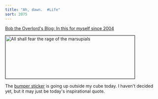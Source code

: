 ```yaml
---
title: "Ah, dawn.  #Life"
sort: 2075
---
```

<a href="http://www.excastle.com/rotm/">Bob the Overlord's Blog: In this for myself since 2004</a>

<a href="http://www.cafeshops.com/marsupials.12964317"><img src="http://www.excastle.com/rotm/RotM_small.png" alt="All shall fear the rage of the marsupials" border="1" height="140" width="420" /></a>

The <a href="http://www.cafeshops.com/marsupials.12964317">bumper sticker</a> is going up outside my cube today. I haven't decided yet, but it may just be today's inspirational quote.
